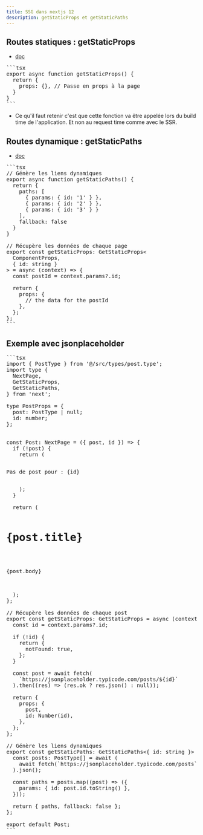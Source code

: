 ```yaml
---
title: SSG dans nextjs 12
description: getStaticProps et getStaticPaths
---
```


## Routes statiques : getStaticProps

- [doc](https://nextjs.org/docs/pages/api-reference/functions/get-static-props#context-parameter)

<Pre>
```tsx
export async function getStaticProps() {
  return {
    props: {}, // Passe en props à la page
  }
}
```
</Pre>

- Ce qu'il faut retenir c'est que cette fonction va être appelée lors du build time de l'application. Et non au request time comme avec le SSR.

## Routes dynamique : getStaticPaths

- [doc](https://nextjs.org/docs/pages/building-your-application/data-fetching/get-static-paths)

<Pre>
```tsx
// Génère les liens dynamiques
export async function getStaticPaths() {
  return {
    paths: [
      { params: { id: '1' } },
      { params: { id: '2' } },
      { params: { id: '3' } }
    ],
    fallback: false
  }
}

// Récupère les données de chaque page
export const getStaticProps: GetStaticProps<
  ComponentProps,
  { id: string }
> = async (context) => {
  const postId = context.params?.id;

  return {
    props: {
      // the data for the postId
    },
  };
};
```
</Pre>

## Exemple avec jsonplaceholder

<Pre>
```tsx
import { PostType } from '@/src/types/post.type';
import type {
  NextPage,
  GetStaticProps,
  GetStaticPaths,
} from 'next';

type PostProps = {
  post: PostType | null;
  id: number;
};


const Post: NextPage<PostProps> = ({ post, id }) => {
  if (!post) {
    return (
        <p>Pas de post pour : {id}</p>
    );
  }

  return (
      <h1 className="text-4xl">{post.title}</h1>
      <p>{post.body}</p>
    </div>
  );
};

// Récupère les données de chaque post
export const getStaticProps: GetStaticProps<PostProps> = async (context) => {
  const id = context.params?.id;

  if (!id) {
    return {
      notFound: true,
    };
  }

  const post = await fetch(
    `https://jsonplaceholder.typicode.com/posts/${id}`
  ).then((res) => (res.ok ? res.json() : null));

  return {
    props: {
      post,
      id: Number(id),
    },
  };
};

// Génère les liens dynamiques
export const getStaticPaths: GetStaticPaths<{ id: string }> = async () => {
  const posts: PostType[] = await (
    await fetch(`https://jsonplaceholder.typicode.com/posts`)
  ).json();

  const paths = posts.map((post) => ({
    params: { id: post.id.toString() },
  }));

  return { paths, fallback: false };
};

export default Post;
```
</Pre>
